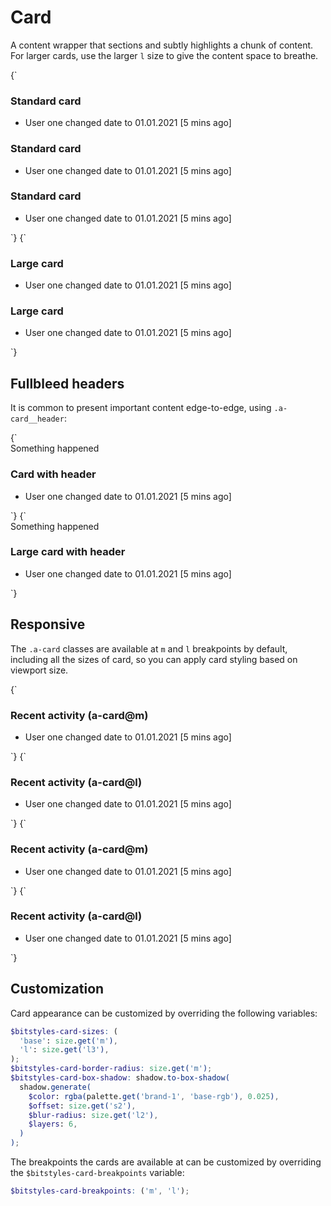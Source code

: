 
<Meta title="Atoms/Card" />

# Card

A content wrapper that sections and subtly highlights a chunk of content. For larger cards, use the larger `l` size to give the content space to breathe.

<Canvas>
  <Story name="Card">
    {`
    <div class="u-grid u-grid-cols-3@m u-gap-m">
      <article class="a-card">
        <h3 class="u-h4">Standard card</h3>
        <ul class="u-list-none">
          <li>User one changed date to 01.01.2021 [5 mins ago]</li>
        </ul>
      </article>
      <article class="a-card">
        <h3 class="u-h4">Standard card</h3>
        <ul class="u-list-none">
          <li>User one changed date to 01.01.2021 [5 mins ago]</li>
        </ul>
      </article>
      <article class="a-card">
        <h3 class="u-h4">Standard card</h3>
        <ul class="u-list-none">
          <li>User one changed date to 01.01.2021 [5 mins ago]</li>
        </ul>
      </article>
    </div>
    `}
  </Story>
  <Story name="Card-L">
    {`
    <div class="u-grid u-grid-cols-2@m u-gap-m">
      <article class="a-card-l">
        <h3>Large card</h3>
        <ul class="u-list-none">
          <li>User one changed date to 01.01.2021 [5 mins ago]</li>
        </ul>
      </article>
      <article class="a-card-l">
        <h3>Large card</h3>
        <ul class="u-list-none">
          <li>User one changed date to 01.01.2021 [5 mins ago]</li>
        </ul>
      </article>
    </div>
    `}
  </Story>
</Canvas>

## Fullbleed headers

It is common to present important content edge-to-edge, using `.a-card__header`:

<Canvas isColumn>
  <Story name="Card header">
    {`
    <div class="u-grid u-grid-cols-2@m u-gap-m">
      <article class="a-card">
        <div class="a-card__header a-flash a-flash--danger">
          Something happened
        </div>
        <h3 class="u-h4">Card with header</h3>
        <ul class="u-list-none">
          <li>User one changed date to 01.01.2021 [5 mins ago]</li>
        </ul>
      </article>
    </div>
    `}
  </Story>
  <Story name="Card-L header">
    {`
    <article class="a-card-l">
      <div class="a-card-l__header a-flash a-flash--danger">
        Something happened
      </div>
      <h3 class="u-h4">Large card with header</h3>
      <ul class="u-list-none">
        <li>User one changed date to 01.01.2021 [5 mins ago]</li>
      </ul>
    </article>
    `}
  </Story>
</Canvas>

## Responsive

The `.a-card` classes are available at `m` and `l` breakpoints by default, including all the sizes of card, so you can apply card styling based on viewport size.

<Canvas>
  <Story name="Card [m breakpoint]">
    {`
      <article class="a-card@m">
        <h3 class="u-h4">Recent activity (a-card@m)</h3>
        <ul class="u-list-none">
          <li>User one changed date to 01.01.2021 [5 mins ago]</li>
        </ul>
      </article>
    `}
  </Story>
  <Story name="Card [l breakpoint]">
    {`
      <article class="a-card@l">
        <h3 class="u-h4">Recent activity (a-card@l)</h3>
        <ul class="u-list-none">
          <li>User one changed date to 01.01.2021 [5 mins ago]</li>
        </ul>
      </article>
    `}
  </Story>
  <Story name="Card-L [m breakpoint]">
    {`
      <article class="a-card-l@m">
        <h3 class="u-h4">Recent activity (a-card@m)</h3>
        <ul class="u-list-none">
          <li>User one changed date to 01.01.2021 [5 mins ago]</li>
        </ul>
      </article>
    `}
  </Story>
  <Story name="Card-L [l breakpoint]">
    {`
      <article class="a-card-l@l">
        <h3 class="u-h4">Recent activity (a-card@l)</h3>
        <ul class="u-list-none">
          <li>User one changed date to 01.01.2021 [5 mins ago]</li>
        </ul>
      </article>
    `}
  </Story>
</Canvas>

## Customization

Card appearance can be customized by overriding the following variables:

```scss
$bitstyles-card-sizes: (
  'base': size.get('m'),
  'l': size.get('l3'),
);
$bitstyles-card-border-radius: size.get('m');
$bitstyles-card-box-shadow: shadow.to-box-shadow(
  shadow.generate(
    $color: rgba(palette.get('brand-1', 'base-rgb'), 0.025),
    $offset: size.get('s2'),
    $blur-radius: size.get('l2'),
    $layers: 6,
  )
);
```

The breakpoints the cards are available at can be customized by overriding the `$bitstyles-card-breakpoints` variable:

```scss
$bitstyles-card-breakpoints: ('m', 'l');
```
